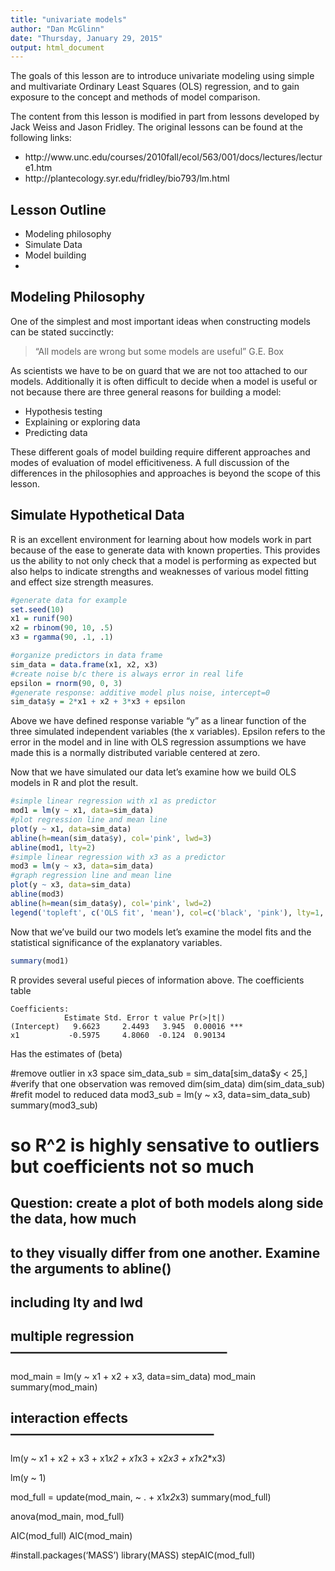 ```yaml
---
title: "univariate models"
author: "Dan McGlinn"
date: "Thursday, January 29, 2015"
output: html_document
---
```


The goals of this lesson are to introduce univariate modeling using simple and
multivariate Ordinary Least Squares (OLS) regression, and to gain exposure to
the concept and methods of model comparison.

The content from this lesson is modified in part from lessons developed by Jack Weiss and Jason Fridley. The original lessons can be found at the following links:

* http://www.unc.edu/courses/2010fall/ecol/563/001/docs/lectures/lecture1.htm
* http://plantecology.syr.edu/fridley/bio793/lm.html

## Lesson Outline
* Modeling philosophy
* Simulate Data
* Model building
* 

## Modeling Philosophy
One of the simplest and most important ideas when constructing models can be 
stated succinctly:

> "All models are wrong but some models are useful" G.E. Box 

As scientists we have to be on guard that we are not too attached to our
models. Additionally it is often difficult to decide when a model is useful
or not because there are three general reasons for building a model:

* Hypothesis testing
* Explaining or exploring data
* Predicting data

These different goals of model building require different approaches and modes
of evaluation of model efficitiveness. A full discussion of the differences in 
the philosophies and approaches is beyond the scope of this lesson. 

## Simulate Hypothetical Data
R is an excellent environment for learning about how models work in part because
of the ease to generate data with known properties. This provides us the ability
to not only check that a model is performing as expected but also helps to 
indicate strengths and weaknesses of various model fitting and effect size 
strength measures. 

```r
#generate data for example
set.seed(10)
x1 = runif(90)
x2 = rbinom(90, 10, .5)
x3 = rgamma(90, .1, .1)

#organize predictors in data frame
sim_data = data.frame(x1, x2, x3)
#create noise b/c there is always error in real life
epsilon = rnorm(90, 0, 3)
#generate response: additive model plus noise, intercept=0
sim_data$y = 2*x1 + x2 + 3*x3 + epsilon
```

Above we have defined response variable "y" as a linear function of the three
simulated independent variables (the x variables). Epsilon refers to the 
error in the model and in line with OLS regression assumptions we have made 
this is a normally distributed variable centered at zero.

Now that we have simulated our data let's examine how we build OLS models in 
R and plot the result.

```r
#simple linear regression with x1 as predictor
mod1 = lm(y ~ x1, data=sim_data)
#plot regression line and mean line
plot(y ~ x1, data=sim_data)
abline(h=mean(sim_data$y), col='pink', lwd=3)
abline(mod1, lty=2)
#simple linear regression with x3 as a predictor
mod3 = lm(y ~ x3, data=sim_data)
#graph regression line and mean line
plot(y ~ x3, data=sim_data)
abline(mod3)
abline(h=mean(sim_data$y), col='pink', lwd=2)
legend('topleft', c('OLS fit', 'mean'), col=c('black', 'pink'), lty=1, lwd=c(1,2))
```

Now that we've build our two models let's examine the model fits and the 
statistical significance of the explanatory variables. 

```r
summary(mod1)
```

R provides several useful pieces of information above. The coefficients table

```
Coefficients:
            Estimate Std. Error t value Pr(>|t|)    
(Intercept)   9.6623     2.4493   3.945  0.00016 ***
x1           -0.5975     4.8060  -0.124  0.90134    
```
Has the estimates of \(beta\)


#remove outlier in x3 space
sim_data_sub = sim_data[sim_data$y < 25,]
#verify that one observation was removed
dim(sim_data)
dim(sim_data_sub)
#refit model to reduced data
mod3_sub = lm(y ~ x3, data=sim_data_sub)
summary(mod3_sub)

# so R^2 is highly sensative to outliers but coefficients not so much

## Question: create a plot of both models along side the data, how much
## to they visually differ from one another. Examine the arguments to abline()
## including lty and lwd

## multiple regression --------------------------------------------------
mod_main = lm(y ~ x1 + x2 + x3, data=sim_data)
mod_main
summary(mod_main)

## interaction effects -----------------------------------------------

lm(y ~ x1 + x2 + x3 + x1*x2 + x1*x3 + x2*x3 + x1*x2*x3)

lm(y ~ 1)

mod_full = update(mod_main, ~ . + x1*x2*x3)
summary(mod_full)

anova(mod_main, mod_full)

AIC(mod_full)
AIC(mod_main)

#install.packages('MASS')
library(MASS)
stepAIC(mod_full)


